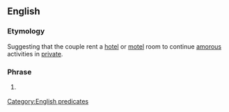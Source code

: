 ==English==

===Etymology===
Suggesting that the couple rent a [[hotel]] or [[motel]] room to continue [[amorous]] activities in [[private]].

===Phrase===
{{head|en|phrase|head=[[get]] a [[room]]}}

# {{context|idiomatic|informal|sometimes|humorous|lang=en}} {{non-gloss definition|Used to instruct a couple to stop displaying [[physical]] [[affection]] in [[public]].}}

[[Category:English predicates]]